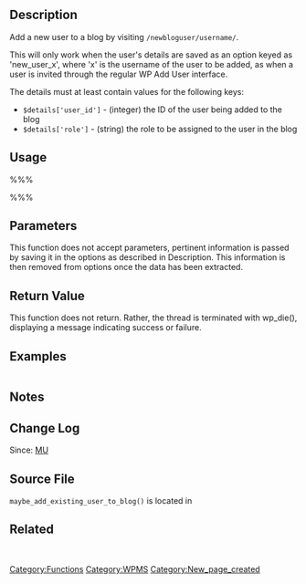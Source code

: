 {{Stub}}
== Description ==
Add a new user to a blog by visiting <tt>/newbloguser/username/</tt>.

This will only work when the user's details are saved as an option keyed as 'new_user_x', where 'x' is the username of the user to be added, as when a user is invited through the regular WP Add User interface.

The details must at least contain values for the following keys:
* <tt>$details['user_id']</tt> - (integer) the ID of the user being added to the blog
* <tt>$details['role']</tt> - (string) the role to be assigned to the user in the blog 

== Usage ==
%%%<?php maybe_add_existing_user_to_blog(); ?>%%%
== Parameters ==
This function does not accept parameters, pertinent information is passed by saving it in the options as described in Description. This information is then removed from options once the data has been extracted.

== Return Value ==
This function does not return. Rather, the thread is terminated with wp_die(), displaying a message indicating success or failure.

== Examples ==
<pre></pre>

== Notes ==

== Change Log ==
Since: [[Version MU|MU]]

== Source File ==
<tt>maybe_add_existing_user_to_blog()</tt> is located in {{Trac|wp-includes/ms-functions.php}}

== Related ==
&nbsp;

{{Tag Footer}}
[[Category:Functions]][[Category:WPMS]]
[[Category:New_page_created]]